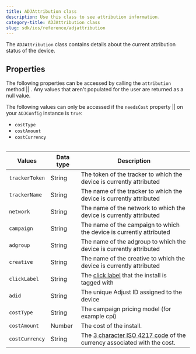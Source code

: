 ```yaml
---
title: ADJAttribution class
description: Use this class to see attribution information.
category-title: ADJAttribution class
slug: sdk/ios/reference/adjattribution
---
```



The `ADJAttribution` class contains details about the current attribution status of the device.

## Properties

The following properties can be accessed by calling the <Tooltip>`attribution` method || <Attribution /></Tooltip>. Any values that aren't populated for the user are returned as a null value.

<Callout type="note">

The following values can only be accessed if the <Tooltip>`needsCost` property || <SetNeedsCost /></Tooltip> on your `ADJConfig` instance is `true`:

-  `costType`
-  `costAmount`
-  `costCurrency`

</Callout>

<Table>

| Values         | Data type | Description                                                                                                    |
| -------------- | --------- | -------------------------------------------------------------------------------------------------------------- |
| `trackerToken` | String    | The token of the tracker to which the device is currently attributed                                           |
| `trackerName`  | String    | The name of the tracker to which the device is currently attributed                                            |
| `network`      | String    | The name of the network to which the device is currently attributed                                            |
| `campaign`     | String    | The name of the campaign to which the device is currently attributed                                           |
| `adgroup`      | String    | The name of the adgroup to which the device is currently attributed                                            |
| `creative`     | String    | The name of the creative to which the device is currently attributed                                           |
| `clickLabel`   | String    | The [click label](https://help.adjust.com/en/article/user-rewards) that the install is tagged with             |
| `adid`         | String    | The unique Adjust ID assigned to the device                                                                    |
| `costType`     | String    | The campaign pricing model (for example cpi)                                                                   |
| `costAmount`   | Number    | The cost of the install.                                                                                       |
| `costCurrency` | String    | The [3 character ISO 4217 code](https://www.iban.com/currency-codes) of the currency associated with the cost. |

</Table>
